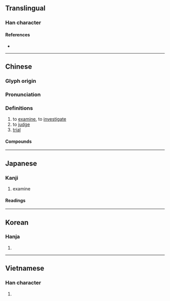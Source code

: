 {{also|审}}
{{character info/new}}
==Translingual==

===Han character===
{{Han char|rn=40|rad=宀|as=12|sn=15|four=30609|canj=JHDW|ids=⿱宀番}}

====References====
* {{Han ref|kx=0291.220|dkj=07316|dj=0577.210|hdz=20954.050|uh=5BE9|ud=23529|bh=BC66|bd=48230}}

----

==Chinese==
{{zh-forms|s=审}}

===Glyph origin===
{{Han etym}}

===Pronunciation===
{{zh-pron
|m=shěn
|c=sam2
|h=pfs=
|md=
|mn=sím
|w=2sen
|mc=y
|oc=y
|cat=
}}

===Definitions===
{{zh-hanzi}}

# to [[examine]], to [[investigate]]
# to [[judge]]
# [[trial]]

====Compounds====
{{zh-der|審定|審察|審判|評審}}

----

==Japanese==

===Kanji===
{{ja-kanji|grade=c|rs=宀12}}

# examine

====Readings====
{{ja-readings
|goon=しん
|kanon=しん
|kun=つまび-らか
}}

----

==Korean==

===Hanja===
{{ko-hanja|hangeul=심|rv=sim|mr=sim}}

# {{defn|lang=ko|sort=宀12}}

----

==Vietnamese==

===Han character===
{{vi-hantu|[[thẩm]], [[săm]], [[sẩm]], [[thắm]], [[thẳm]], [[thấm]], [[thủm]], [[thẫm]]|rs=宀12}}

# {{defn|lang=vi|sort=宀12}}